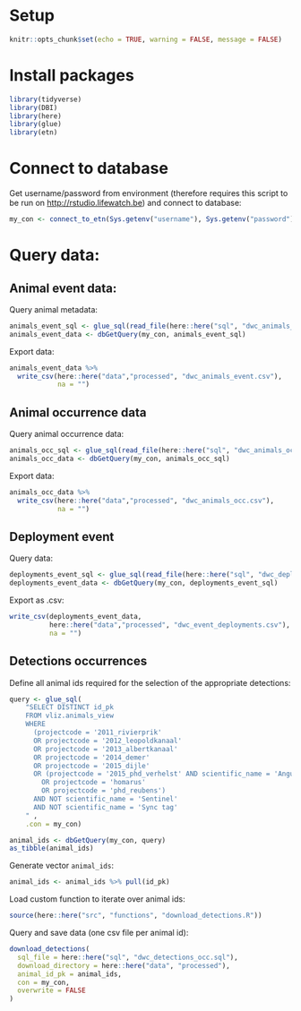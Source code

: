 
# Setup 

```r
knitr::opts_chunk$set(echo = TRUE, warning = FALSE, message = FALSE)
```

# Install packages

```r
library(tidyverse)
library(DBI)
library(here)
library(glue)
library(etn)
```

# Connect to database

Get username/password from environment (therefore requires this script to be run on <http://rstudio.lifewatch.be>) and connect to database:

```r
my_con <- connect_to_etn(Sys.getenv("username"), Sys.getenv("password"))
```

# Query data:

## Animal event data:

Query animal metadata:

```r
animals_event_sql <- glue_sql(read_file(here::here("sql", "dwc_animals_event.sql")), .con = my_con)
animals_event_data <- dbGetQuery(my_con, animals_event_sql)
```

Export data:

```r
animals_event_data %>% 
  write_csv(here::here("data","processed", "dwc_animals_event.csv"),
            na = "")
```

## Animal occurrence data

Query animal occurrence data:

```r
animals_occ_sql <- glue_sql(read_file(here::here("sql", "dwc_animals_occ.sql")), .con = my_con)
animals_occ_data <- dbGetQuery(my_con, animals_occ_sql)
```

Export data:

```r
animals_occ_data %>% 
  write_csv(here::here("data","processed", "dwc_animals_occ.csv"),
            na = "")
```

##  Deployment event

Query data:

```r
deployments_event_sql <- glue_sql(read_file(here::here("sql", "dwc_deployments_event.sql")), .con = my_con)
deployments_event_data <- dbGetQuery(my_con, deployments_event_sql)
```

Export as .csv:

```r
write_csv(deployments_event_data,
          here::here("data","processed", "dwc_event_deployments.csv"),
          na = "")
```

## Detections occurrences

Define all animal ids required for the selection of the appropriate detections:

```r
query <- glue_sql(
    "SELECT DISTINCT id_pk
    FROM vliz.animals_view
    WHERE 
      (projectcode = '2011_rivierprik' 
      OR projectcode = '2012_leopoldkanaal'
      OR projectcode = '2013_albertkanaal'
      OR projectcode = '2014_demer'
      OR projectcode = '2015_dijle'
      OR (projectcode = '2015_phd_verhelst' AND scientific_name = 'Anguilla anguilla')
        OR projectcode = 'homarus'
        OR projectcode = 'phd_reubens')
      AND NOT scientific_name = 'Sentinel'
      AND NOT scientific_name = 'Sync tag'
    " ,
    .con = my_con)

animal_ids <- dbGetQuery(my_con, query)
as_tibble(animal_ids)
```

Generate vector `animal_ids`:

```r
animal_ids <- animal_ids %>% pull(id_pk)
```

Load custom function to iterate over animal ids:

```r
source(here::here("src", "functions", "download_detections.R"))
```

Query and save data (one csv file per animal id):

```r
download_detections(
  sql_file = here::here("sql", "dwc_detections_occ.sql"),
  download_directory = here::here("data", "processed"),
  animal_id_pk = animal_ids,
  con = my_con,
  overwrite = FALSE
)
```


